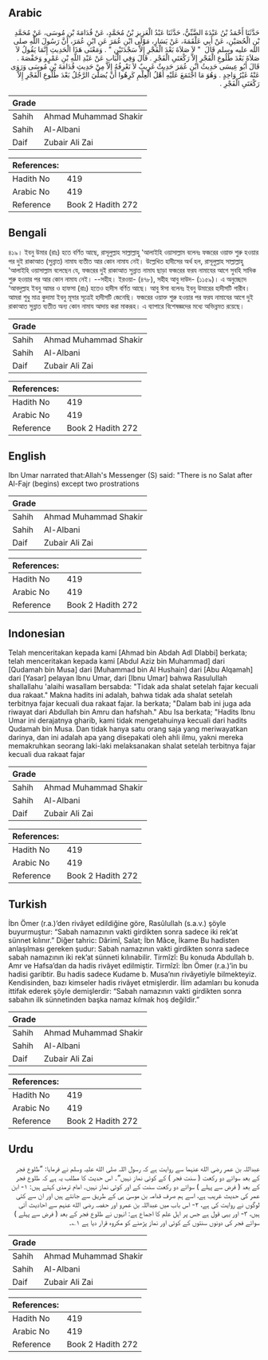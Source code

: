 ## Arabic


<div dir="rtl" lang="ar" style={{fontSize:'larger',backgroundColor:'#f8f9fa',padding:20}}>
حَدَّثَنَا أَحْمَدُ بْنُ عَبْدَةَ الضَّبِّيُّ، حَدَّثَنَا عَبْدُ الْعَزِيزِ بْنُ مُحَمَّدٍ، عَنْ قُدَامَةَ بْنِ مُوسَى، عَنْ مُحَمَّدِ بْنِ الْحُصَيْنِ، عَنْ أَبِي عَلْقَمَةَ، عَنْ يَسَارٍ، مَوْلَى ابْنِ عُمَرَ عَنِ ابْنِ عُمَرَ، أَنَّ رَسُولَ اللَّهِ صلى الله عليه وسلم قَالَ ‏ "‏ لاَ صَلاَةَ بَعْدَ الْفَجْرِ إِلاَّ سَجْدَتَيْنِ ‏"‏ ‏.‏ وَمَعْنَى هَذَا الْحَدِيثِ إِنَّمَا يَقُولُ لاَ صَلاَةَ بَعْدَ طُلُوعِ الْفَجْرِ إِلاَّ رَكْعَتَىِ الْفَجْرِ ‏.‏ قَالَ وَفِي الْبَابِ عَنْ عَبْدِ اللَّهِ بْنِ عَمْرٍو وَحَفْصَةَ ‏.‏ قَالَ أَبُو عِيسَى حَدِيثُ ابْنِ عُمَرَ حَدِيثٌ غَرِيبٌ لاَ نَعْرِفُهُ إِلاَّ مِنْ حَدِيثِ قُدَامَةَ بْنِ مُوسَى وَرَوَى عَنْهُ غَيْرُ وَاحِدٍ ‏.‏ وَهُوَ مَا اجْتَمَعَ عَلَيْهِ أَهْلُ الْعِلْمِ كَرِهُوا أَنْ يُصَلِّيَ الرَّجُلُ بَعْدَ طُلُوعِ الْفَجْرِ إِلاَّ رَكْعَتَىِ الْفَجْرِ ‏.‏
</div>
<div style={{backgroundColor:'#f8f9fa',padding:20, marginBottom: 10}}><table> <thead> <tr> <th>Grade</th> <th></th> </tr> </thead> <tbody> <tr><td>Sahih</td><td>Ahmad Muhammad Shakir</td></tr><tr><td>Sahih</td><td>Al-Albani</td></tr><tr><td>Daif</td><td>Zubair Ali Zai</td></tr></tbody></table><table> <thead> <tr> <th>References:</th> <th></th> </tr> </thead> <tbody><tr><td>Hadith No</td><td>419</td></tr><tr><td>Arabic No</td><td>419</td></tr><tr><td>Reference</td><td>Book 2 Hadith 272</td></tr></tbody></table></div>

## Bengali


<div dir="ltr" lang="bn" style={{fontSize:'larger',backgroundColor:'#f8f9fa',padding:20}}>
৪১৯। ইবনু উমার (রাঃ) হতে বর্ণিত আছে, রাসূলুল্লাহ সাল্লাল্লাহু 'আলাইহি ওয়াসাল্লাম বলেনঃ ফজরের ওয়াক্ত শুরু হওয়ার পর দুই রাকাআত (সুন্নাত) নামায ব্যতীত আর কোন নামায নেই। উল্লেখিত হাদীসের অর্থ হল, রাসূলুল্লাহ সাল্লাল্লাহু 'আলাইহি ওয়াসাল্লাম বলেছেন যে, ফজরের দুই রাকাআত সুন্নাত নামায ছাড়া ফজরের ফরয নামাযের আগে সুবহি সাদিক শুরু হওয়ার পর আর কোন নামায নেই। --সহীহ। ইরওয়া- (৪৭৮), সহীহ আবু দাউদ- (১১৫৯)। এ অনুচ্ছেদে ‘আবদুল্লাহ ইবনু আমর ও হাফসা (রাঃ) হতেও হাদীস বর্ণিত আছে। আবু ঈসা বলেনঃ ইবনু উমারের হাদীসটি গারীব। আমরা শুধু মাত্র কুদামা ইবনু মূসার সূত্রেই হাদীসটি জেনেছি। ফজরের ওয়াক্ত শুরু হওয়ার পর ফরয নামাযের আগে দুই রাকাআত সুন্নাত ব্যতীত অন্য কোন নামায আদায় করা মাকরূহ। এ ব্যাপারে বিশেষজ্ঞদের মধ্যে অভিন্নমত রয়েছে।
</div>
<div style={{backgroundColor:'#f8f9fa',padding:20, marginBottom: 10}}><table> <thead> <tr> <th>Grade</th> <th></th> </tr> </thead> <tbody> <tr><td>Sahih</td><td>Ahmad Muhammad Shakir</td></tr><tr><td>Sahih</td><td>Al-Albani</td></tr><tr><td>Daif</td><td>Zubair Ali Zai</td></tr></tbody></table><table> <thead> <tr> <th>References:</th> <th></th> </tr> </thead> <tbody><tr><td>Hadith No</td><td>419</td></tr><tr><td>Arabic No</td><td>419</td></tr><tr><td>Reference</td><td>Book 2 Hadith 272</td></tr></tbody></table></div>

## English


<div dir="ltr" lang="en" style={{fontSize:'larger',backgroundColor:'#f8f9fa',padding:20}}>
Ibn Umar narrated that:Allah's Messenger (S) said: "There is no Salat after Al-Fajr (begins) except two prostrations
</div>
<div style={{backgroundColor:'#f8f9fa',padding:20, marginBottom: 10}}><table> <thead> <tr> <th>Grade</th> <th></th> </tr> </thead> <tbody> <tr><td>Sahih</td><td>Ahmad Muhammad Shakir</td></tr><tr><td>Sahih</td><td>Al-Albani</td></tr><tr><td>Daif</td><td>Zubair Ali Zai</td></tr></tbody></table><table> <thead> <tr> <th>References:</th> <th></th> </tr> </thead> <tbody><tr><td>Hadith No</td><td>419</td></tr><tr><td>Arabic No</td><td>419</td></tr><tr><td>Reference</td><td>Book 2 Hadith 272</td></tr></tbody></table></div>

## Indonesian


<div dir="ltr" lang="id" style={{fontSize:'larger',backgroundColor:'#f8f9fa',padding:20}}>
Telah menceritakan kepada kami [Ahmad bin Abdah Adl Dlabbi] berkata; telah menceritakan kepada kami [Abdul Aziz bin Muhammad] dari [Qudamah bin Musa] dari [Muhammad bin Al Hushain] dari [Abu Alqamah] dari [Yasar] pelayan Ibnu Umar, dari [Ibnu Umar] bahwa Rasulullah shallallahu 'alaihi wasallam bersabda: "Tidak ada shalat setelah fajar kecuali dua rakaat." Makna hadits ini adalah, bahwa tidak ada shalat setelah terbitnya fajar kecuali dua rakaat fajar. Ia berkata; "Dalam bab ini juga ada riwayat dari Abdullah bin Amru dan hafshah." Abu Isa berkata; "Hadits Ibnu Umar ini derajatnya gharib, kami tidak mengetahuinya kecuali dari hadits Qudamah bin Musa. Dan tidak hanya satu orang saja yang meriwayatkan darinya, dan ini adalah apa yang disepakati oleh ahli ilmu, yakni mereka memakruhkan seorang laki-laki melaksanakan shalat setelah terbitnya fajar kecuali dua rakaat fajar
</div>
<div style={{backgroundColor:'#f8f9fa',padding:20, marginBottom: 10}}><table> <thead> <tr> <th>Grade</th> <th></th> </tr> </thead> <tbody> <tr><td>Sahih</td><td>Ahmad Muhammad Shakir</td></tr><tr><td>Sahih</td><td>Al-Albani</td></tr><tr><td>Daif</td><td>Zubair Ali Zai</td></tr></tbody></table><table> <thead> <tr> <th>References:</th> <th></th> </tr> </thead> <tbody><tr><td>Hadith No</td><td>419</td></tr><tr><td>Arabic No</td><td>419</td></tr><tr><td>Reference</td><td>Book 2 Hadith 272</td></tr></tbody></table></div>

## Turkish


<div dir="ltr" lang="tr" style={{fontSize:'larger',backgroundColor:'#f8f9fa',padding:20}}>
İbn Ömer (r.a.)’den rivâyet edildiğine göre, Rasûlullah (s.a.v.) şöyle buyurmuştur: “Sabah namazının vakti girdikten sonra sadece iki rek’at sünnet kılınır.” Diğer tahric: Dârimî, Salat; İbn Mâce, İkame Bu hadisten anlaşılması gereken şudur: Sabah namazının vakti girdikten sonra sadece sabah namazının iki rek’at sünneti kılınabilir. Tirmîzî: Bu konuda Abdullah b. Amr ve Hafsa’dan da hadis rivâyet edilmiştir. Tirmîzî: İbn Ömer (r.a.)’in bu hadisi garibtir. Bu hadis sadece Kudame b. Musa’nın rivâyetiyle bilmekteyiz. Kendisinden, bazı kimseler hadis rivâyet etmişlerdir. İlim adamları bu konuda ittifak ederek şöyle demişlerdir: “Sabah namazının vakti girdikten sonra sabahın ilk sünnetinden başka namaz kılmak hoş değildir.”
</div>
<div style={{backgroundColor:'#f8f9fa',padding:20, marginBottom: 10}}><table> <thead> <tr> <th>Grade</th> <th></th> </tr> </thead> <tbody> <tr><td>Sahih</td><td>Ahmad Muhammad Shakir</td></tr><tr><td>Sahih</td><td>Al-Albani</td></tr><tr><td>Daif</td><td>Zubair Ali Zai</td></tr></tbody></table><table> <thead> <tr> <th>References:</th> <th></th> </tr> </thead> <tbody><tr><td>Hadith No</td><td>419</td></tr><tr><td>Arabic No</td><td>419</td></tr><tr><td>Reference</td><td>Book 2 Hadith 272</td></tr></tbody></table></div>

## Urdu


<div dir="rtl" lang="ur" style={{fontSize:'larger',backgroundColor:'#f8f9fa',padding:20}}>
عبداللہ بن عمر رضی الله عنہما سے روایت ہے کہ رسول اللہ صلی الله علیہ وسلم نے فرمایا: ”طلوع فجر کے بعد سوائے دو رکعت ( سنت فجر ) کے کوئی نماز نہیں“۔ اس حدیث کا مطلب یہ ہے کہ طلوع فجر کے بعد ( فرض سے پہلے ) سوائے دو رکعت سنت کے اور کوئی نماز نہیں۔ امام ترمذی کہتے ہیں: ۱- ابن عمر کی حدیث غریب ہے، اسے ہم صرف قدامہ بن موسیٰ ہی کے طریق سے جانتے ہیں اور ان سے کئی لوگوں نے روایت کی ہے، ۲- اس باب میں عبداللہ بن عمرو اور حفصہ رضی الله عنہم سے احادیث آئی ہیں، ۳- اور یہی قول ہے جس پر اہل علم کا اجماع ہے: انہوں نے طلوع فجر کے بعد ( فرض سے پہلے ) سوائے فجر کی دونوں سنتوں کے کوئی اور نماز پڑھنے کو مکروہ قرار دیا ہے ۱؎۔
</div>
<div style={{backgroundColor:'#f8f9fa',padding:20, marginBottom: 10}}><table> <thead> <tr> <th>Grade</th> <th></th> </tr> </thead> <tbody> <tr><td>Sahih</td><td>Ahmad Muhammad Shakir</td></tr><tr><td>Sahih</td><td>Al-Albani</td></tr><tr><td>Daif</td><td>Zubair Ali Zai</td></tr></tbody></table><table> <thead> <tr> <th>References:</th> <th></th> </tr> </thead> <tbody><tr><td>Hadith No</td><td>419</td></tr><tr><td>Arabic No</td><td>419</td></tr><tr><td>Reference</td><td>Book 2 Hadith 272</td></tr></tbody></table></div>